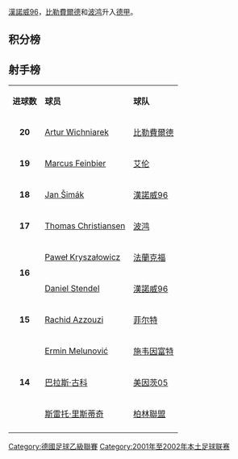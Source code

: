 [[漢諾威96足球俱樂部|漢諾威96]]，[[比勒費爾德足球俱樂部|比勒費爾德]]和[[波鸿足球俱乐部|波鸿]]升入[[德国足球甲级联赛|德甲]]。

==积分榜==
{{Fb cl header |sort=y}}
{{Fb cl team |p=1 |t=	Hannover         |w=22|d=9 |l=3 |gf=93|ga=37|bc=#D0F0C0|champion=y |promoted=y}}
{{Fb cl2 qr |promotion=y |rows=3 |s=2002-03 |c=Bundesliga}}
{{Fb cl team |p=2 |t=Bielefeld           |w=19|d=8 |l=7 |gf=68|ga=38|bc=#D0F0C0|promoted=y }}
{{Fb cl team |p=3 |t=Bochum              |w=19|d=8 |l=7 |gf=69|ga=49|bc=#D0F0C0|promoted=y }}
{{Fb cl team |p=4 |t=Mainz               |w=18|d=10|l=6 |gf=66|ga=38}}
{{Fb cl team |p=5 |t=Greuther  Fürth     |w=16|d=11|l=7 |gf=62|ga=41}}
{{Fb cl team |p=6 |t=Union Berlin        |w=16|d=8 |l=10|gf=61|ga=41}}
{{Fb cl team |p=7 |t=Frankfurt           |w=14|d=12|l=8 |gf=52|ga=44}}
{{Fb cl team |p=8 |t=LR Ahlen            |w=14|d=6 |l=14|gf=60|ga=70}}
{{Fb cl team |p=9 |t=Waldhof Mannheim    |w=12|d=9 |l=13|gf=42|ga=48}}
{{Fb cl team |p=10|t=Reutlingen          |w=13|d=5 |l=16|gf=53|ga=57}}
{{Fb cl team |p=11|t=Duisburg            |w=11|d=10|l=13|gf=56|ga=57}}
{{Fb cl team |p=12|t=Oberhausen          |w=11|d=9 |l=14|gf=55|ga=49}}
{{Fb cl team |p=13|t=Karlsruhe           |w=11|d=8 |l=15|gf=45|ga=51}}
{{Fb cl team |p=14|t=Aachen              |w=12|d=4 |l=18|gf=41|ga=67}}
{{Fb cl team |p=15|t=Unterhaching        |w=10|d=8 |l=16|gf=40|ga=49|bc=#FFBBBB|relegated=y}}
{{Fb cl2 qr |relegation=y |rows=4 |s=2002-03 |c=Regionalliga }}
{{Fb cl team |p=16|t=Saarbrücken         |w=6 |d=7 |l=21|gf=30|ga=74|bc=#FFBBBB|relegated=y}}
{{Fb cl team |p=17|t=Schweinfurt         |w=6 |d=6 |l=22|gf=30|ga=70|bc=#FFBBBB|relegated=y}}
{{Fb cl team |p=18|t=Babelsberg          |w=4 |d=6 |l=24|gf=39|ga=82|bc=#FFBBBB|relegated=y}}
{{Fb cl footer|s=[http://www.bundesliga.de Bundesliga.de]|nt=[[巴贝尔斯堡03体育俱乐部|巴贝尔斯堡]] 降入[[德国足球地区联赛|德国足球地区联赛]]北区联赛， [[施韦因富特05足球俱乐部|施韦因富特]], [[薩爾布呂肯足球俱樂部|薩爾布呂肯]]和[[翁特哈兴足球俱乐部|翁特哈兴]] 降入[[德国足球地区联赛|德国足球地区联赛]]南区联赛。
}}

==射手榜==
{| class="wikitable" cellpadding="3" 
|-
|'''进球数'''
|'''球员'''
|'''球队'''
|-
|rowspan="1" align=center|'''20'''
|{{Flagicon|Poland}} [[Artur_Wichniarek|Artur Wichniarek]]
|[[比勒費爾德足球俱樂部|比勒費爾德]]
|-
|rowspan="1" align=center|'''19'''
|{{Flagicon|Germany}} [[Marcus_Feinbier|Marcus Feinbier]]
|[[红白艾伦足球俱乐部|艾伦]]
|-
|rowspan="1" align=center|'''18'''
|{{Flagicon|CZE}} [[Jan_Šimák|Jan Šimák]]
|[[漢諾威96足球俱樂部|漢諾威96]]
|-
|rowspan="1" align=center|'''17'''
|{{Flagicon|Spain}} [[Thomas_Christiansen|Thomas Christiansen]]
|[[波鸿足球俱乐部|波鸿]]
|-
|rowspan="2" align=center|'''16'''
|{{Flagicon|Poland}} [[Paweł_Kryszałowicz|Paweł Kryszałowicz]]
|[[法蘭克福足球俱樂部|法蘭克福]]
|-
|{{Flagicon|Germany}} [[Daniel_Stendel|Daniel Stendel]]
|[[漢諾威96足球俱樂部|漢諾威96]]
|-
|rowspan="1" align=center|'''15'''
|{{Flagicon|Morocco}} [[Rachid_Azzouzi|Rachid Azzouzi]]
|[[菲尔特足球俱乐部|菲尔特]]
|-
|rowspan="3" align=center|'''14'''
|{{Flagicon|Serbia}} [[Ermin_Melunović|Ermin Melunović]]
|[[施韦因富特05足球俱乐部|施韦因富特]]
|-
|{{Flagicon|Democratic Republic of the Congo}} [[巴拉斯·古科|巴拉斯·古科]]
|[[美因茨05足球俱乐部|美因茨05]]
|-
|{{Flagicon|Serbia}} [[斯雷托·里斯蒂奇|斯雷托·里斯蒂奇]]
|[[柏林聯盟足球俱樂部|柏林聯盟]]
|-
|}

{{德乙赛季}}

{{DEFAULTSORT:Fussball-Bundesliga 2001-02, 2.}}
[[Category:德國足球乙級聯賽|Category:德國足球乙級聯賽]]
[[Category:2001年至2002年本土足球联赛|Category:2001年至2002年本土足球联赛]]